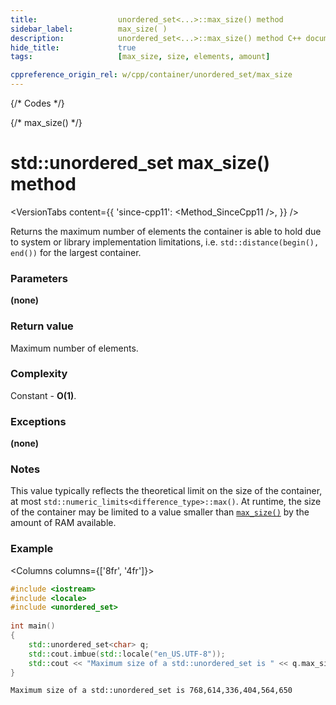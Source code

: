 ```yaml
---
title:					unordered_set<...>::max_size() method
sidebar_label:			max_size( )
description:			unordered_set<...>::max_size() method C++ documentation
hide_title:				true
tags:					[max_size, size, elements, amount]

cppreference_origin_rel: w/cpp/container/unordered_set/max_size
---
```



{/* Codes */}

{/* max_size() */}

# std::unordered_set max_size() method

<VersionTabs content={{
    'since-cpp11': <Method_SinceCpp11 />,
    }} />

Returns the maximum number of elements the container is able to hold due to system or library implementation limitations, i.e. `std::distance(begin(), end())` for the largest container.

### Parameters

**(none)**

### Return value

Maximum number of elements.

### Complexity

Constant - **O(1)**.

### Exceptions

**(none)**

### Notes

This value typically reflects the theoretical limit on the size of the container, at most `std::numeric_limits<difference_type>::max()`.
At runtime, the size of the container may be limited to a value smaller than [`max_size()`](#) by the amount of RAM available.

### Example

<Columns columns={['8fr', '4fr']}>
<div>

```cpp title='Main.cpp' showLineNumbers
#include <iostream>
#include <locale>
#include <unordered_set>
 
int main()
{
    std::unordered_set<char> q;
    std::cout.imbue(std::locale("en_US.UTF-8"));    
    std::cout << "Maximum size of a std::unordered_set is " << q.max_size() << '\n';
}
```

</div>
<div>

```plaintext title="Possible output"
Maximum size of a std::unordered_set is 768,614,336,404,564,650
```

</div>
</Columns>
